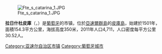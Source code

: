 [[Image:Fte_s_catarina_1.JPG|right]]

'''拉日什杜皮庫'''（{{lang-pt|Lajes do Pico}}，{{IPA-pt|ˈlaʒɨʒ ðu ˈpiku|-|Pt-pt Lajes do Pico FF.ogg}}）是[[葡萄牙|葡萄牙]]的市镇，位於[[亞速爾群島|亞速爾群島]]的[[皮庫島|皮庫島]]，始建於1501年，面積154.3平方公里，海拔高度350米，2011年人口4,711，人口密度每平方公里30.52人。

{{Coord|38|23|49|N|28|13|56|W|display=title}}

{{Portugal-geo-stub}}
{{亚速尔自治区市镇列表}}

[[Category:亚速尔自治区市镇|Category:亚速尔自治区市镇]]
[[Category:葡萄牙城市|Category:葡萄牙城市]]
